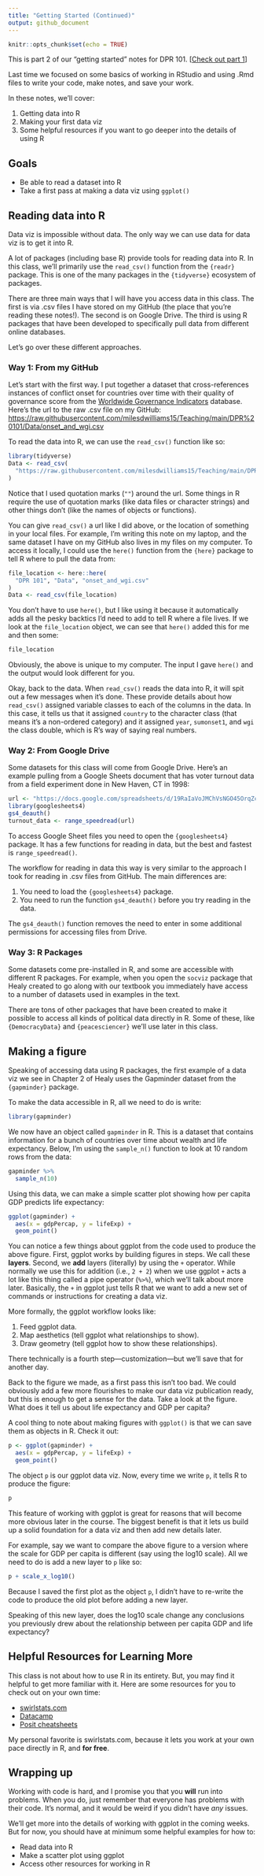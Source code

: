 ```yaml
---
title: "Getting Started (Continued)"
output: github_document
---
```


```r
knitr::opts_chunk$set(echo = TRUE)
```

This is part 2 of our "getting started" notes for DPR 101. [[Check out part 1](https://github.com/milesdwilliams15/Teaching/blob/main/DPR%20101/Notes/01_getting_started.md)]

Last time we focused on some basics of working in RStudio and using .Rmd files to write your code, make notes, and save your work. 

In these notes, we'll cover:

1. Getting data into R
2. Making your first data viz
3. Some helpful resources if you want to go deeper into the details of using R


## Goals

- Be able to read a dataset into R
- Take a first pass at making a data viz using `ggplot()`


## Reading data into R

Data viz is impossible without data. The only way we can use data for data viz is to get it into R. 

A lot of packages (including base R) provide tools for reading data into R. In this class, we'll primarily use the `read_csv()` function from the `{readr}` package. This is one of the many packages in the `{tidyverse}` ecosystem of packages.

There are three main ways that I will have you access data in this class. The first is via .csv files I have stored on my GitHub (the place that you're reading these notes!). The second is on Google Drive. The third is using R packages that have been developed to specifically pull data from different online databases.

Let's go over these different approaches.

### Way 1: From my GitHub

Let's start with the first way. I put together a dataset that cross-references instances of conflict onset for countries over time with their quality of governance score from the [Worldwide Governance Indicators](https://datacatalog.worldbank.org/search/dataset/0038026) database. Here's the url to the raw .csv file on my GitHub: [https://raw.githubusercontent.com/milesdwilliams15/Teaching/main/DPR%20101/Data/onset_and_wgi.csv](https://raw.githubusercontent.com/milesdwilliams15/Teaching/main/DPR%20101/Data/onset_and_wgi.csv)

To read the data into R, we can use the `read_csv()` function like so:

```r
library(tidyverse)
Data <- read_csv(
  "https://raw.githubusercontent.com/milesdwilliams15/Teaching/main/DPR%20101/Data/onset_and_wgi.csv"
)
```

Notice that I used quotation marks (`""`) around the url. Some things in R require the use of quotation marks (like data files or character strings) and other things don't (like the names of objects or functions).

You can give `read_csv()` a url like I did above, or the location of something in your local files. For example, I'm writing this note on my laptop, and the same dataset I have on my GitHub also lives in my files on my computer. To access it locally, I could use the `here()` function from the `{here}` package to tell R where to pull the data from:

```r
file_location <- here::here(
  "DPR 101", "Data", "onset_and_wgi.csv"
)
Data <- read_csv(file_location)
```

You don't have to use `here()`, but I like using it because it automatically adds all the pesky backtics I'd need to add to tell R where a file lives. If we look at the `file_location` object, we can see that `here()` added this for me and then some:

```r
file_location
```

Obviously, the above is unique to my computer. The input I gave `here()` and the output would look different for you.

Okay, back to the data. When `read_csv()` reads the data into R, it will spit out a few messages when it's done. These provide details about how `read_csv()` assigned variable classes to each of the columns in the data. In this case, it tells us that it assigned `country` to the character class (that means it's a non-ordered category) and it assigned `year`, `sumonset1`, and `wgi` the class double, which is R's way of saying real numbers.


### Way 2: From Google Drive

Some datasets for this class will come from Google Drive. Here's an example pulling from a Google Sheets document that has voter turnout data from a field experiment done in New Haven, CT in 1998:

```r
url <- "https://docs.google.com/spreadsheets/d/19RaIaVoJMChVsNGO45OrqZcSE3to-EwQ-vywngHLbks/edit#gid=817523709"
library(googlesheets4)
gs4_deauth()
turnout_data <- range_speedread(url)
```

To access Google Sheet files you need to open the `{googlesheets4}` package. It has a few functions for reading in data, but the best and fastest is `range_speedread()`.

The workflow for reading in data this way is very similar to the approach I took for reading in .csv files from GitHub. The main differences are:

1. You need to load the `{googlesheets4}` package.
2. You need to run the function `gs4_deauth()` before you try reading in the data.

The `gs4_deauth()` function removes the need to enter in some additional permissions for accessing files from Drive.


### Way 3: R Packages

Some datasets come pre-installed in R, and some are accessible with different R packages. For example, when you open the `socviz` package that Healy created to go along with our textbook you immediately have access to a number of datasets used in examples in the text.

There are tons of other packages that have been created to make it possible to access all kinds of political data directly in R. Some of these, like `{DemocracyData}` and `{peacesciencer}` we'll use later in this class.


## Making a figure

Speaking of accessing data using R packages, the first example of a data viz we see in Chapter 2 of Healy uses the Gapminder dataset from the `{gapminder}` package.

To make the data accessible in R, all we need to do is write:

```r
library(gapminder)
```

We now have an object called `gapminder` in R. This is a dataset that contains information for a bunch of countries over time about wealth and life expectancy. Below, I'm using the `sample_n()` function to look at 10 random rows from the data:

```r
gapminder %>%
  sample_n(10)
```

Using this data, we can make a simple scatter plot showing how per capita GDP predicts life expectancy:

```r
ggplot(gapminder) + 
  aes(x = gdpPercap, y = lifeExp) +
  geom_point()
```

You can notice a few things about ggplot from the code used to produce the above figure. First, ggplot works by building figures in steps. We call these **layers**. Second, we **add** layers (literally) by using the `+` operator. While normally we use this for addition (i.e., `2 + 2`) when we use ggplot `+` acts a lot like this thing called a pipe operator (`%>%`), which we'll talk about more later. Basically, the `+` in ggplot just tells R that we want to add a new set of commands or instructions for creating a data viz.

More formally, the ggplot workflow looks like:

1. Feed ggplot data.
2. Map aesthetics (tell ggplot what relationships to show).
3. Draw geometry (tell ggplot how to show these relationships).

There technically is a fourth step---customization---but we'll save that for another day.

Back to the figure we made, as a first pass this isn't too bad. We could obviously add a few more flourishes to make our data viz publication ready, but this is enough to get a sense for the data. Take a look at the figure. What does it tell us about life expectancy and GDP per capita?

A cool thing to note about making figures with `ggplot()` is that we can save them as objects in R. Check it out:

```r
p <- ggplot(gapminder) +
  aes(x = gdpPercap, y = lifeExp) + 
  geom_point()
```

The object `p` is our ggplot data viz. Now, every time we write `p`, it tells R to produce the figure:

```r
p
```

This feature of working with ggplot is great for reasons that will become more obvious later in the course. The biggest benefit is that it lets us build up a solid foundation for a data viz and then add new details later.

For example, say we want to compare the above figure to a version where the scale for GDP per capita is different (say using the log10 scale). All we need to do is add a new layer to `p` like so:

```r
p + scale_x_log10()
```

Because I saved the first plot as the object `p`, I didn't have to re-write the code to produce the old plot before adding a new layer.

Speaking of this new layer, does the log10 scale change any conclusions you previously drew about the relationship between per capita GDP and life expectancy?


## Helpful Resources for Learning More

This class is not about how to use R in its entirety. But, you may find it helpful to get more familiar with it. Here are some resources for you to check out on your own time:

- [swirlstats.com](https://swirlstats.com/)
- [Datacamp](https://www.datacamp.com/data-courses/r-courses)
- [Posit cheatsheets](https://posit.co/resources/cheatsheets/)

My personal favorite is swirlstats.com, because it lets you work at your own pace directly in R, and **for free**.


## Wrapping up

Working with code is hard, and I promise you that you **will** run into problems. When you do, just remember that everyone has problems with their code. It's normal, and it would be weird if you didn't have *any* issues.

We'll get more into the details of working with ggplot in the coming weeks. But for now, you should have at minimum some helpful examples for how to:

- Read data into R
- Make a scatter plot using ggplot
- Access other resources for working in R
